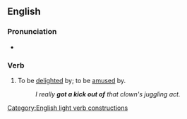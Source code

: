 ==English==

===Pronunciation===
* {{audio|en-au-get a kick out of.ogg|Audio (AU)|lang=en}}

===Verb===
{{head|en|verb|head=[[get]] a [[kick]] [[out of]]}}

# {{lb|en|idiomatic}} To be [[delighted]] by; to be [[amused]] by.
#: ''I really '''got a kick out of''' that clown's juggling act.''
[[Category:English light verb constructions]]
